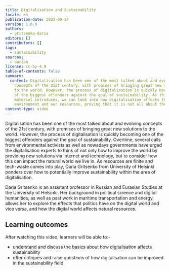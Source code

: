 ```yaml
---
title: Digitalisation and Sustainability
locale: en
publication-date: 2023-09-27
version: 1.0.0
authors:
  - gritsenko-daria
editors: []
contributors: []
tags:
  - sustainability
sources:
  - dariah
license: cc-by-4.0
table-of-contents: false
summary:
  content: Digitalisation has been one of the most talked about and evolving
    concepts of the 21st century, with promises of bringing great new solutions
    to the world. However, the process of digitalisation is quickly becoming one
    of the biggest offenders against the goal of sustainability. As this
    material introduces, we can look into how digitalisation affects the natural
    environment and our resources, proving that it is not all about the pros.
content-type: video
---
```

Digitalisation has been one of the most talked about and evolving concepts of the 21st century, with promises of bringing great new solutions to the world. However, the process of digitalisation is quickly becoming one of the biggest offenders against the goal of sustainability. Overtime, several calls from environmental activists as well as nowadays governments have urged the digitalisation experts to think of not only how to improve the world by providing new solutions via Internet and technology, but to consider how this can impact the natural world we live in. As resources are finite and tech-waste comes into play, Daria Gritsenko from University of Helsinki ponders over how to potentially improve sustainability within the area of digitalisation.

Daria Gritsenko is an assistant professor in Russian and Eurasian Studies at the University of Helsinki. Her background in political science and digital humanities, as well as past work in maritime transportation and energy, allows her to explore the effects that politics have on the digital world and vice versa, and how the digital world affects natural resources.

## Learning outcomes

After watching this video, learners will be able to:-

* understand and discuss the basics about how digitalisation affects sustainability
* offer critiques and raise questions of how digitalisation can be improved in the sustainability field

<VideoCard provider="uni-helsinki" id="29e86643-691c-456b-b6f1-44d8bcc53cd7" title="Digitalisation and Sustainability" image="/assets/content/assets/en/resources/hosted/digitalisation-and-sustainability/screenshot-2023-07-18-at-13-06-22-png" subtitle="Click here to view" />
